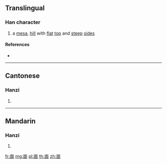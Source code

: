 {{character info/new}}
==Translingual==

===Han character===
{{Han char|rn=46|rad=山|as=08|sn=11|four=22607|canj=UWJR,XUWJR|ids=⿱山固}}

# a [[mesa]], [[hill]] with [[flat]] [[top]] and [[steep]] [[side]]s

====References====
* {{Han ref|kx=0315.151|hdz=10779.180|uh=5D2E|ud=23854|bh=D544|bd=54596}}

----

==Cantonese==

===Hanzi===
{{yue-hanzi|jyut=[[gu3]]|y=gu3}}

# {{defn|lang=yue|sort=山08}}

----

==Mandarin==

===Hanzi===
{{cmn-hanzi|pin=[[gù]] ([[gu4]])|wg=ku<sup>4</sup>}}

# {{defn|lang=cmn|sort=山08}}

[[fr:崮]]
[[mg:崮]]
[[pl:崮]]
[[th:崮]]
[[zh:崮]]
